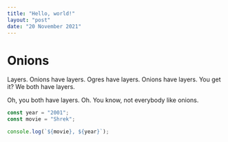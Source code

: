 ```yaml
---
title: "Hello, world!"
layout: "post"
date: "20 November 2021"
---
```


# Onions

Layers. Onions have layers. Ogres have layers. Onions have layers. You get it? We both have layers.

Oh, you both have layers. Oh. You know, not everybody like onions.

```js
const year = "2001";
const movie = "Shrek";

console.log(`${movie}, ${year}`);
```
